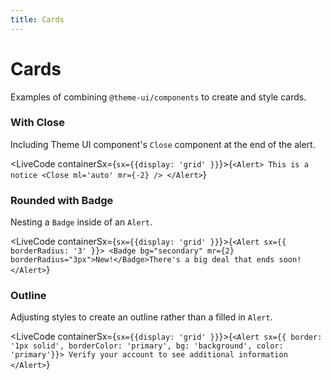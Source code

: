 ```yaml
---
title: Cards
--- 
```



# Cards

Examples of combining `@theme-ui/components` to create and style cards.

### With Close

Including Theme UI component's `Close` component at the end of the alert.

<LiveCode containerSx={`sx={{display: 'grid' }}`}>{`<Alert>
  This is a notice <Close ml='auto' mr={-2} />
</Alert>`}</LiveCode>

### Rounded with Badge

Nesting a `Badge` inside of an `Alert`.

<LiveCode containerSx={`sx={{display: 'grid' }}`}>{`<Alert sx={{ borderRadius: '3' }}>
  <Badge bg="secondary" mr={2} borderRadius="3px">New!</Badge>There's a big deal that ends soon!
</Alert>`}</LiveCode>

### Outline

Adjusting styles to create an outline rather than a filled in `Alert`.

<LiveCode containerSx={`sx={{display: 'grid' }}`}>{`<Alert sx={{ border: '1px solid', borderColor: 'primary', bg: 'background', color: 'primary'}}>
  Verify your account to see additional information
</Alert>`}</LiveCode>